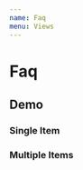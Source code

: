 ---
name: Faq
menu: Views
---


# Faq

## Demo

### Single Item

<Playground>
  <Faq 
    noLayout
    faqs={[
      {
        title: 'Example Title',
        body: 'Example Body'
      }
    ]}
  />
</Playground>

### Multiple Items

<Playground>
  <Faq 
    noLayout
    faqs={[
      {
        title: 'Example Title 1',
        body: 'Example Body 1'
      },
      {
        title: 'Example Title 2',
        body: 'Example Body 2'
      },
      {
        title: 'Example Title 3',
        body: 'Example Body 3'
      }
    ]}
  />
</Playground>
